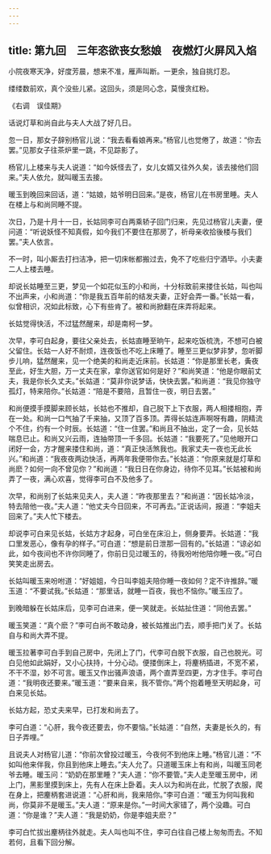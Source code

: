 ```yaml
---
---
---
```

title: 第九回　三年恣欲丧女愁娘　夜燃灯火屏风入焰
---



小院夜寒天净，好度芳晨，想来不准，雁声叫断。一更余，独自挑灯忍。

缕缕数前欢，真个没些儿紧。这回头，须是同心念，莫慢贪红粉。

《右调　误佳期》

话说灯草和尚自此与夫人大战了好几日。

忽一日，那女子辞别杨官儿说：“我去看看娘再来。”杨官儿也觉倦了，故道：“你去罢。”见那女子往茶炉里一跳，不见踪影了。

杨官儿上楼来与夫人说道：“如今妖怪去了，女儿女婿又往外久矣，该去接他们回来。”夫人依允，就叫暖玉去接。

暖玉到晚回来回话，道：“姑娘，姑爷明日回来。”是夜，杨官儿在书房里睡。夫人在楼上与和尚同睡不提。

次日，乃是十月十一日，长姑同李可白两乘轿子回门归来，先见过杨官儿夫妻，便问道：“听说妖怪不知真假，如今我们不要住在那房了，祈母亲收拾後楼与我们罢。”夫人依言。

不一时，叫小厮去打扫洁净，把一切床帐都搬过去，免不了吃些归宁酒毕。小夫妻二人上楼去睡。

却说长姑睡至三更，梦见一个如花似玉的小和尚，十分标致前来搂住长姑，叫也叫不出声来，小和尚道：“你是我五百年前的结发夫妻，正好会弄一番。”长姑一看，似曾相识，况如此标致，心下有些肯了。被和尚掀翻在床弄将起来。

长姑觉得快活，不过猛然醒来，却是南柯一梦。

次早，李可白起身，要往父亲处去，长姑直睡至晌午，起来吃饭梳洗，不想可白被父留住。长姑一人好不耐烦，连夜饭也不吃上床睡了。睡至三更似梦非梦，忽听脚步儿响，猛然醒来，见一个绝美的和尚走近床前。长姑道：“你是那里长老，夤夜至此，好生大胆，万一丈夫在家，拿你送官如何是好？”和尚笑道：“他是你眼前丈夫，我是你长久丈夫。”长姑道：“莫非你说梦话，快快去罢。”和尚道：“我见你独守孤灯，特来陪你。”长姑道：“陪是不要陪，且暂住一夜，明日去罢。”

和尚便摸手摸脚来顾长姑，长姑也不推却，自己脱下上下衣服，两人相搂相抱，弄在一处。和尚一口气抽了千来抽，又顶了百多顶。弄得长姑连声啊呀有趣，阴精流个不住，约有一个时辰。长姑道：“住一住罢。”和尚且不抽出，定了一会，见长姑喘息已止。和尚又兴云雨，连抽带顶一千多回。长姑道：“我要死了。”见他眼开口闭好一会，方才醒来搂住和尚，道：“真正快活煞我也。我家丈夫一夜也无此长兴。”和尚道：“我夜夜两边快活，再两年我便带你去。”长姑道：“你原来就是灯草和尚麽？如何一向不曾见你？”和尚道：“我日日在你身边，待你不见耳。”长姑被和尚弄了一夜，满心欢喜，觉得李可白不及他多了。

次早，和尚别了长姑来见夫人，夫人道：“昨夜那里去？”和尚道：“因长姑冷淡，特去陪他一夜。”夫人道：“他丈夫今日回来，不可再去。”正说话间，报道：“李姐夫回来了。”夫人忙下楼去。

却说李可白来见长姑，长姑方才起身，可白坐在床沿上，侧身要弄。长姑道：“我口里发恶心，像有孕的样子。”可白道：“想是前日泄那一回有的。”长姑道：“谅必如此，如今夜间也不许你同睡了，你前日见过暖玉的，待我吩咐他陪你睡一夜。”可白笑笑走出房去。

长姑叫暖玉来吩咐道：“好姐姐，今日叫李姐夫陪你睡一夜如何？定不许推辞。”暖玉道：“不要试我。”长姑道：“那里话，就睡一百夜，我也不恼你。”暖玉应了。

到晚暗躲在长姑床后，见李可白进来，便一笑就走。长姑扯住道：“同他去罢。”

暖玉笑道：“真个麽？”李可白尚不敢动身，被长姑推出门去，顺手把门关了。长姑自与和尚大弄不提。

暖玉拉著李可白手到自己房中，先闭上了门，代李可白脱下衣服，自己也脱光。可白见他如此娟好，又小心扶持，十分心动。便搂倒床上，将麈柄插进，不宽不紧，不干不湿，妙不可言。暖玉又作出骚声浪语，两个直弄至四更，方才住手。李可白道：“我明夜还要来。”暖玉道：“要来自来，我不管你。”两个抱着睡至天明起身，可白来见长姑。

长姑方起，恐丈夫来早，已打发和尚去了。

李可白道：“心肝，我今夜还要去，你不要恼。”长姑道：“自然，夫妻是长久的，有日子弄哩。”

且说夫人对杨官儿道：“你前次曾投过暖玉，今夜何不到他床上睡。”杨官儿道：“不如叫他来伴我，你且到他床上睡去。”夫人允了。只道暖玉床上有和尚，叫暖玉同老爷去睡。暖玉问：“奶奶在那里睡？”夫人道：“你不要管。”夫人走至暖玉房中，闭上门，黑影里摸到床上，先有人在床上卧着。夫人以为和尚在此，忙脱了衣服，爬在身上，把麈柄套进说道：“心肝和尚，我来陪你。”李可白道：“暖玉为何叫我和尚，你莫非不是暖玉。”夫人道：“原来是你。”一时间大家错了，两个没趣。可白道：“你是谁？”夫人道：“我是奶奶，你是李姐夫麽？”

李可白忙拔出麈柄往外就走。夫人叫也叫不住，李可白往自己楼上匆匆而去。不知若何，且看下回分解。